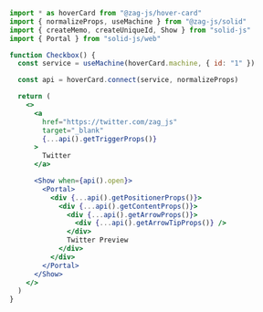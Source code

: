 ```jsx
import * as hoverCard from "@zag-js/hover-card"
import { normalizeProps, useMachine } from "@zag-js/solid"
import { createMemo, createUniqueId, Show } from "solid-js"
import { Portal } from "solid-js/web"

function Checkbox() {
  const service = useMachine(hoverCard.machine, { id: "1" })

  const api = hoverCard.connect(service, normalizeProps)

  return (
    <>
      <a
        href="https://twitter.com/zag_js"
        target="_blank"
        {...api().getTriggerProps()}
      >
        Twitter
      </a>

      <Show when={api().open}>
        <Portal>
          <div {...api().getPositionerProps()}>
            <div {...api().getContentProps()}>
              <div {...api().getArrowProps()}>
                <div {...api().getArrowTipProps()} />
              </div>
              Twitter Preview
            </div>
          </div>
        </Portal>
      </Show>
    </>
  )
}
```
